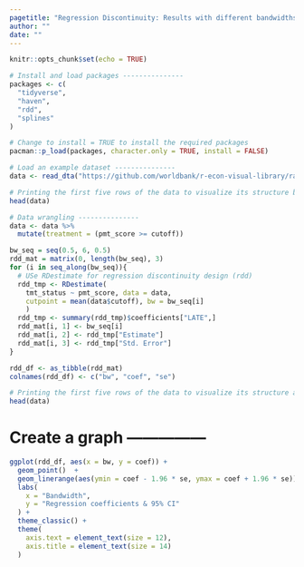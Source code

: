 ```yaml
---
pagetitle: "Regression Discontinuity: Results with different bandwidths"
author: ""
date: ""
---
```



```r
knitr::opts_chunk$set(echo = TRUE)
```

```r
# Install and load packages ---------------
packages <- c(
  "tidyverse",
  "haven",
  "rdd",
  "splines"
)

# Change to install = TRUE to install the required packages
pacman::p_load(packages, character.only = TRUE, install = FALSE)

# Load an example dataset ---------------
data <- read_dta("https://github.com/worldbank/r-econ-visual-library/raw/master/Library/Data/RDD_data.dta")

# Printing the first five rows of the data to visualize its structure before data wrangling
head(data)

# Data wrangling ---------------
data <- data %>%
  mutate(treatment = (pmt_score >= cutoff))

bw_seq = seq(0.5, 6, 0.5)
rdd_mat = matrix(0, length(bw_seq), 3)
for (i in seq_along(bw_seq)){
  # USe RDestimate for regression discontinuity design (rdd)
  rdd_tmp <- RDestimate(
    tmt_status ~ pmt_score, data = data, 
    cutpoint = mean(data$cutoff), bw = bw_seq[i]
    )
  rdd_tmp <- summary(rdd_tmp)$coefficients["LATE",]
  rdd_mat[i, 1] <- bw_seq[i]
  rdd_mat[i, 2] <- rdd_tmp["Estimate"]
  rdd_mat[i, 3] <- rdd_tmp["Std. Error"]
}

rdd_df <- as_tibble(rdd_mat)
colnames(rdd_df) <- c("bw", "coef", "se")

# Printing the first five rows of the data to visualize its structure after data wrangling
head(data)
```

# Create a graph ---------------

```r
ggplot(rdd_df, aes(x = bw, y = coef)) +
  geom_point()  + 
  geom_linerange(aes(ymin = coef - 1.96 * se, ymax = coef + 1.96 * se)) +
  labs(
    x = "Bandwidth",
    y = "Regression coefficients & 95% CI"
  ) +
  theme_classic() +
  theme(
    axis.text = element_text(size = 12),
    axis.title = element_text(size = 14)
  )
```


